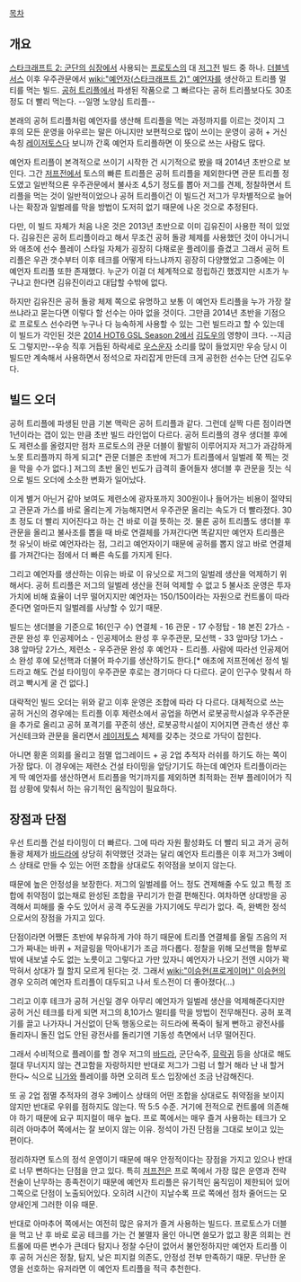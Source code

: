 [[목차]]

== 개요 ==
[[스타크래프트 2: 군단의 심장]]에서 사용되는 [[프로토스]]의 대 [[저그]]전 빌드 중 하나. [[더블넥서스]] 이후 우주관문에서 [[wiki:"예언자(스타크래프트 2)" 예언자]]를 생산하고 트리플 멀티를 먹는 빌드. [[공허 트리플]]에서 파생된 작품으로 그 빠르다는 공허 트리플보다도 30초 정도 더 빨리 먹는다. --일명 노양심 트리플--

본래의 공허 트리플처럼 예언자를 생산해 트리플을 먹는 과정까지를 이르는 것이지 그 후의 모든 운영을 아우르는 말은 아니지만 보편적으로 많이 쓰이는 운영이 공허 + 거신 속칭 [[레이저토스]]다 보니까 간혹 예언자 트리플하면 이 뜻으로 쓰는 사람도 많다.

예언자 트리플이 본격적으로 쓰이기 시작한 건 시기적으로 봤을 때 2014년 초반으로 보인다. 그간 [[저프전]]에서 토스의 빠른 트리플은 공허 트리플을 제외한다면 관문 트리플 정도였고 일반적으론 우주관문에서 불사조 4,5기 정도를 뽑아 저그를 견제, 정찰하면서 트리플을 먹는 것이 일반적이었으나 공허 트리플이건 이 빌드건 저그가 무차별적으로 늘어나는 확장과 일벌레를 막을 방법이 도저히 없기 때문에 나온 것으로 추정된다.

다만, 이 빌드 자체가 처음 나온 것은 2013년 초반으로 이미 김유진이 사용한 적이 있었다. 김유진은 공허 트리플이라고 해서 무조건 공허 돌광 체제를 사용했던 것이 아니거니와 애초에 선수 플레이 스타일 자체가 굉장히 다채로운 플레이를 즐겼고 그래서 공허 트리플은 우관 갯수부터 이후 테크를 어떻게 타느냐까지 굉장히 다양했었고 그중에는 이 예언자 트리플 또한 존재했다. 누군가 이걸 더 체계적으로 정립하긴 했겠지만 시초가 누구냐고 한다면 김유진이라고 대답할 수밖에 없다.

하지만 김유진은 공허 돌광 체제 쪽으로 유명하고 보통 이 예언자 트리플을 누가 가장 잘 쓰냐라고 묻는다면 이렇다 할 선수는 아마 없을 것이다. 그만큼 2014년 초반을 기점으로 프로토스 선수라면 누구나 다 능숙하게 사용할 수 있는 그런 빌드라고 할 수 있는데 이 빌드가 각인된 것은 [[2014 HOT6 GSL Season 2]]에서 [[김도우]]의 영향이 크다. --지금도 그렇지만--우승 직후 거듭된 하락세로 [[우스운자]] 소리를 많이 들었지만 우승 당시 이 빌드만 계속해서 사용하면서 정석으로 자리잡게 만든데 크게 공헌한 선수는 단연 김도우다.

== 빌드 오더 ==
공허 트리플에 파생된 만큼 기본 맥락은 공허 트리플과 같다. 그런데 살짝 다른 점이라면 1년이라는 갭이 있는 만큼 초반 빌드 라인업이 다르다. 공허 트리플의 경우 생더블 후에도 제련소를 올렸지만 점차 프로토스의 관문 더블이 활발히 이루어지자 저그가 과감하게 노못 트리플까지 하게 되고[* 관문 더블은 초반에 저그가 트리플에서 일벌레 쭉 찍는 것을 막을 수가 없다.] 저그의 초반 올인 빈도가 급격히 줄어들자 생더블 후 관문을 짓는 식으로 빌드 오더에 소소한 변화가 일어났다.

이게 별거 아닌거 같아 보여도 제련소에 광자포까지 300원이나 들어가는 비용이 절약되고 관문과 가스를 바로 올리는게 가능해지면서 우주관문 올리는 속도가 더 빨라졌다. 30초 정도 더 빨리 지어진다고 하는 건 바로 이걸 뜻하는 것. 물론 공허 트리플도 생더블 후 관문을 올리고 불사조를 뽑을 때 바로 연결체를 가져간다면 똑같지만 예언자 트리플은 첫 유닛이 바로 예언자라는 점, 그리고 예언자이기 때문에 공허를 뽑지 않고 바로 연결체를 가져간다는 점에서 더 빠른 속도를 가지게 된다.

그리고 예언자를 생산하는 이유는 바로 이 유닛으로 저그의 일벌레 생산을 억제하기 위해서다. 공허 트리플은 저그의 일벌레 생산을 전혀 억제할 수 없고 5 불사조 운영은 투자 가치에 비해 효율이 너무 떨어지지만 예언자는 150/150이라는 자원으로 컨트롤이 따라준다면 얼마든지 일벌레를 사냥할 수 있기 때문.

빌드는 생더블을 기준으로 16(인구 수) 연결체 - 16 관문 - 17 수정탑 - 18 본진 2가스 - 관문 완성 후 인공제어소 - 인공제어소 완성 후 우주관문, 모선핵 - 33 앞마당 1가스 - 38 앞마당 2가스, 제련소 - 우주관문 완성 후 예언자 - 트리플. 사람에 따라선 인공제어소 완성 후에 모선핵과 더불어 파수기를 생산하기도 한다.[* 애초에 저프전에선 정석 빌드라고 해도 건설 타이밍이 우주관문 후로는 경기마다 다 다르다. 굳이 인구수 맞춰서 하려고 빡시게 굴 건 없다.]

대략적인 빌드 오더는 위와 같고 이후 운영은 조합에 따라 다 다르다. 대체적으로 쓰는 공허 거신의 경우에는 트리플 이후 제련소에서 공업을 하면서 로봇공학시설과 우주관문을 추가로 올리고 공허 포격기를 꾸준히 생산, 로봇공학시설이 지어지면 관측선 생산 후 거신테크와 관문을 올리면서 [[레이저토스]] 체제를 갖추는 것으로 가닥이 잡힌다.

아니면 황혼 의회를 올리고 점멸 업그레이드 + 공 2업 추적자 러쉬를 하기도 하는 쪽이 가장 많다. 이 경우에는 제련소 건설 타이밍을 앞당기기도 하는데 예언자 트리플이라는게 딱 예언자를 생산하면서 트리플을 먹기까지를 제외하면 최적화는 전부 플레이어가 직접 상황에 맞춰서 하는 유기적인 움직임이 필요하다.

== 장점과 단점 ==
우선 트리플 건설 타이밍이 더 빠르다. 그에 따라 자원 활성화도 더 빨리 되고 과거 공허 돌광 체제가 [[바드라]]에 상당히 취약했던 것과는 달리 예언자 트리플은 이후 저그가 3베이스 상태로 만들 수 있는 어떤 조합을 상대로도 취약점을 보이지 않는다.

때문에 높은 안정성을 보장한다. 저그의 일벌레를 어느 정도 견제해줄 수도 있고 특정 조합에 취약점이 없는채로 완성된 조합을 꾸리기가 한결 편해진다. 여차하면 상대방을 공격해서 피해를 줄 수도 있어서 공격 주도권을 가지기에도 무리가 없다. 즉, 완벽한 정석으로서의 장점을 가지고 있다.

단점이라면 어쨌든 초반에 부유하게 가야 하기 때문에 트리플 연결체를 올릴 즈음의 저그가 짜내는 바퀴 + 저글링을 막아내기가 조금 까다롭다. 정찰을 위해 모선핵을 함부로 밖에 내보낼 수도 없는 노릇이고 그렇다고 가만 있자니 예언자가 나오기 전엔 시야가 꽉 막혀서 상대가 뭘 할지 모르게 된다는 것. 그래서 [[wiki:"이승현(프로게이머)" 이승현]]의 경우 오히려 예언자 트리플이 대두되고 나서 토스전이 더 좋아졌다(…)

그리고 이후 테크가 공허 거신일 경우 아무리 예언자가 일벌레 생산을 억제해준다지만 공허 거신 테크를 타게 되면 저그의 8,10가스 멀티를 막을 방법이 전무해진다. 공허 포격기를 끌고 나가자니 거신없이 단독 행동으로는 히드라에 폭죽이 될게 뻔하고 광전사를 돌리자니 돌진 업도 안된 광전사를 돌리기엔 기동성 측면에서 너무 떨어진다.

그래서 수비적으로 플레이를 할 경우 저그의 [[바드라]], 군단숙주, [[뮤락귀]] 등을 상대로 해도 절대 무너지지 않는 견고함을 자랑하지만 반대로 저그가 그럼 너 할거 해라 난 내 할거 한다~ 식으로 [[니가와]] 플레이를 하면 오히려 토스 입장에선 조금 난감해진다.

또 공 2업 점멸 추적자의 경우 3베이스 상태의 어떤 조합을 상대로도 취약점을 보이지 않지만 반대로 우위를 점하지도 않는다. 딱 5:5 수준. 거기에 전적으로 컨트롤에 의존해야 하기 때문에 요구 피지컬이 매우 높다. 프로 쪽에서는 매우 즐겨 사용하는 테크가 오히려 아마추어 쪽에서는 잘 보이지 않는 이유. 정석이 가진 단점을 그대로 보이고 있는 편이다.

정리하자면 토스의 정석 운영이기 때문에 매우 안정적이다는 장점을 가지고 있으나 반대로 너무 뻔하다는 단점을 안고 있다. 특히 [[저프전]]은 프로 쪽에서 가장 많은 운영과 전략전술이 난무하는 종족전이기 때문에 예언자 트리플은 유기적인 움직임이 제한되어 있어 그쪽으로 단점이 노출되어있다. 오히려 시간이 지날수록 프로 쪽에선 점차 줄어드는 모양새인게 그러한 이유 때문.

반대로 아마추어 쪽에서는 여전히 많은 유저가 즐겨 사용하는 빌드다. 프로토스가 더블을 먹고 난 후 바로 로공 테크를 가는 건 불멸자 올인 아니면 쓸모가 없고 황혼 의회는 컨트롤에 따른 변수가 큰데다 탐지나 정찰 수단이 없어서 불안정하지만 예언자 트리플 이후 공허 거신은 정찰, 탐지, 낮은 피지컬 의존도, 안정성 전부 만족하기 때문. 무난한 운영을 선호하는 유저라면 이 예언자 트리플을 적극 추천한다.

